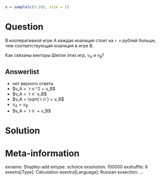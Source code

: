 ```r
n = sample(c(5:20), size = 1)
```

Question
========
В кооперативной игре A каждая коалиция стоит на `r n` рублей больше, 
чем соответствующая коалиция в игре B.

Как связаны векторы Шепли этих игр, $v_A$ и $v_B$?



Answerlist
----------
*  нет верного ответа
*  $v_A = `r n`^2 + v_B$
*  $v_A = `r n` v_B$
*  $v_A = \sqrt{`r n`} + v_B$
*  $v_A = v_B$
*  $v_A = `r n` + v_B$



Solution
========


Meta-information
================
exname: Shapley-add
extype: schoice
exsolution: 100000
exshuffle: 6
exextra[Type]: Calculation
exextra[Language]: Russian
exsection: ...
